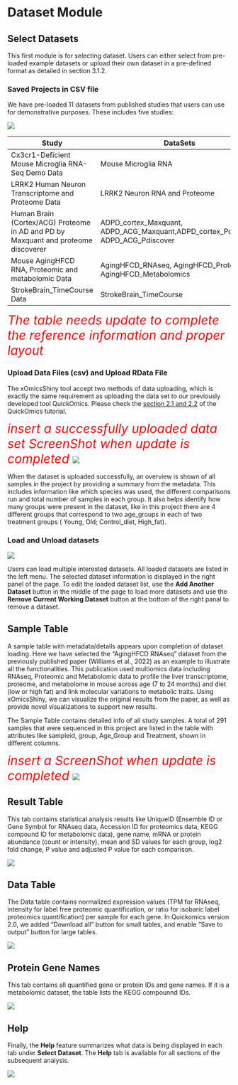 # Dataset Module

## Select Datasets

This first module is for selecting dataset. Users can either select from pre-loaded example datasets or upload their own dataset in a pre-defined format as detailed in section 3.1.2. 

### Saved Projects in CSV file

We have pre-loaded 11 datasets from published studies that users can use for demonstrative purposes. These includes five studies: 

[![](`r pic_path`f3-1.png)](`r pic_path`f3-1.png)

| Study                                                                              | DataSets                                                                          | References                                                                                                                    |   |   |
|------------------------------------------------------------------------------------|-----------------------------------------------------------------------------------|-------------------------------------------------------------------------------------------------------------------------------|---|---|
| Cx3cr1-Deficient Mouse Microglia RNA-Seq Demo Data                                 | Mouse Microglia RNA                                                               | [Gyoneva et al., 2019](https://www.life-science-alliance.org/content/2/6/e201900453){target="_blank"}                         |   |   |
| LRRK2 Human Neuron Transcriptome and Proteome Data                                 | LRRK2 Neuron RNA and Proteome                                                     | [Connor-Robson et al., 2019](https://www.sciencedirect.com/science/article/pii/S0969996119300968?via%3Dihub){target="_blank"} |   |   |
| Human Brain (Cortex/ACG) Proteome in AD and PD by Maxquant and proteome discoverer | ADPD_cortex_Maxquant, ADPD_ACG_Maxquant,ADPD_cortex_Pdiscover, ADPD_ACG_Pdiscover |                                                                                                                               |   |   |
| Mouse AgingHFCD RNA, Proteomic and metabolomic Data                                | AgingHFCD_RNAseq, AgingHFCD_Proteomics, AgingHFCD_Metabolomics                    | [Williams et al., 2022](https://doi.org/10.1016/j.cels.2021.09.005){target="_blank"}                                          |   |   |
| StrokeBrain_TimeCourse Data                                                        | StrokeBrain_TimeCourse                                                            |                                                                                                                               |   |   |

<span style="font-size:2em; color:red"> *The table needs update to complete the reference information and proper layout* </span>



### Upload Data Files (csv) and Upload RData File 

The xOmicsShiny tool accept two methods of data uploading, which is exactly the same requirement as uploading the data set to our previously developed tool QuickOmics. Please check the [section 2.1 and 2.2](https://interactivereport.github.io/Quickomics/tutorial/docs/dataset-module.html#upload-files) of the QuickOmics tutorial.

<span style="font-size:2em; color:red"> *insert a successfully uploaded data set ScreenShot when update is completed* </span>
[![](`r pic_path`f3-2.png)](`r pic_path`f3-2.png)

When the dataset is uploaded successfully, an overview is shown of all samples in the project by providing a summary from the metadata. This includes information like which species was used, the different comparisons run and total number of samples in each group. It also helps identify how many groups were present in the dataset, like in this project there are 4 different groups that correspond to two age_groups in each of two treatment groups ( Young, Old; Control_diet, High_fat).

### Load and Unload datasets

[![](`r pic_path`f3-3.png)](`r pic_path`f3-3.png)

Users can load multiple interested datasets. All loaded datasets are listed in the left menu. The selected dataset information is displayed in the right panel of the page. To edit the loaded dataset list, use the **Add Another Dataset** button in the middle of the page to load more datasets and use the **Remove Current Working Dataset** button at the bottom of the right panal to remove a dataset.

## Sample Table

A sample table with metadata/details appears upon completion of dataset loading. Here we have selected the “AgingHFCD RNAseq” dataset from the previously published paper (Williams et al., 2022) as an example to illustrate all the functionalities. This publication used multiomics data including RNAseq, Proteomic and Metabolomic data to profile the liver transcriptome, proteome, and metabolome in mouse across age (7 to 24 months) and diet (low or high fat) and link molecular variations to metabolic traits. Using xOmicsShiny, we can visualize the original results from the paper, as well as provide novel visualizations to support new results.

The Sample Table contains detailed info of all study samples. A total of 291 samples that were sequenced in this project are listed in the table with attributes like sampleid, group, Age_Group and Treatment, shown in different columns.

<span style="font-size:2em; color:red"> *insert a ScreenShot when update is completed* </span>
[![](`r pic_path`f3-4.png)](`r pic_path`f3-4.png)


## Result Table

This tab contains statistical analysis results like UniqueID (Ensemble ID or Gene Symbol for RNAseq data,  Accession ID for proteomics data, KEGG compound ID for metabolomic data), gene name, mRNA or protein abundance (count or intensity), mean and SD values for each group, log2 fold change, P value and adjusted P value for each comparison.

[![](`r pic_path`f3-5.png)](`r pic_path`f3-5.png)

## Data Table

The Data table contains normalized expression values (TPM for RNAseq, intensity for label free proteomic quantification, or ratio for isobaric label proteomics quantification) per sample for each gene. In Quickomics version 2.0, we added "Download all" button for small tables, and enable "Save to output" button for large tables.

[![](`r pic_path`f3-6.png)](`r pic_path`f3-6.png)

## Protein Gene Names

This tab contains all quantified gene or protein IDs and gene names. If it is a metabolomic dataset, the table lists the KEGG compounnd IDs.

[![](`r pic_path`f3-7.png)](`r pic_path`f3-7.png)

## Help

Finally, the **Help** feature summarizes what data is being displayed in each tab under **Select Dataset**. The **Help** tab is available for all sections of the subsequent analysis.

[![](`r pic_path`f3-8.png)](`r pic_path`f3-8.png)
